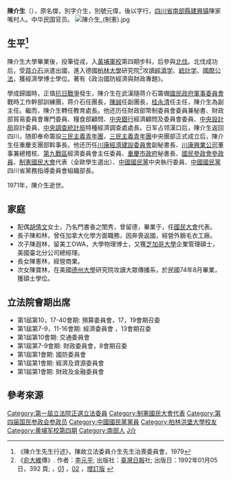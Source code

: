 {{Infobox Officeholder
|姓名=陳介生
|圖像=File:陳介生.jpg
|圖像大小=200px
|圖像說明=  
|rank= 
| 字 = 原名傑，別字介生
| 號 = 別號元偉 
| 別名 
| birth_date = 1903年
| 出生地點=
| 逝世日期= 1971年4月16日
| 逝世地點=
| resting_place = ？
| 政黨 = 
| 其他政黨 = 
| 身高 = 
| 配偶 = 
| 伴侶 = 
| 兒女 = 
| 父母 = 
| 親屬 = 
| 居住地 = 
| 學歷 = 
| 母校 = 
| 職業 = 
| 著作 = 
| 國籍=
| awards=
}}
'''陳介生'''（{{bd|1903年||1971年|4月16日}}），原名傑，別字介生，別號元偉，後以字行，[[四川省|四川省]][[南部縣|南部縣]][[建興镇|建興镇]]陳家嘴村人。中华民国官员。
[[File:陳介生_(制憲).jpg|thumb]]
== 生平<ref>《陳介生先生行述》，陳故立法委員介生先生治喪委員會，1979</ref> ==
陳介生大學畢業後，投筆從戎，入[[黃埔軍校|黃埔軍校]]第四期步科，后參與[[北伐|北伐]]。北伐成功后，受[[蒋介石|蒋介石]]派遣出國，進入德國[[柏林大學|柏林大學]]研究院<ref>《[[俞大維|俞大維]]傳》. 作者：[[李元平|李元平]]; 出版社：[[臺灣日報|臺灣日報]]社; 出版日：1992年01月05日，392 頁; {{zh-tw}}，[http://books.google.com.tw/books/about/%E4%BF%9E%E5%A4%A7%E7%B6%AD%E5%82%B3.html?id=PGHemgEACAAJ&redir_esc=y 01] {{Wayback|url=http://books.google.com.tw/books/about/%E4%BF%9E%E5%A4%A7%E7%B6%AD%E5%82%B3.html?id=PGHemgEACAAJ&redir_esc=y |date=20140222010613 }}，[http://books.google.com.tw/books/about/%E4%BF%9E%E5%A4%A7%E7%B6%AD%E5%82%B3.html?id=VqxoAAAAIAAJ&redir_esc=y 02] {{Wayback|url=http://books.google.com.tw/books/about/%E4%BF%9E%E5%A4%A7%E7%B6%AD%E5%82%B3.html?id=VqxoAAAAIAAJ&redir_esc=y |date=20140222010611 }}，[http://www.lib.hcu.edu.tw/Webpac2/store.dll/?ID=24348&T=0 增訂版] {{webarchive|url=https://web.archive.org/web/20140221191424/http://www.lib.hcu.edu.tw/Webpac2/store.dll/?ID=24348&T=0 |date=2014-02-21 }}</ref>攻讀[[經濟学|經濟学]]、[[統計学|統計学]]、[[國際公法|國際公法]]，獲經濟學博士學位。著有《政治國防經濟與財政專題》。

學成歸國時，正值[[抗日戰爭|抗日戰爭]]發生，陳介生在武漢隨蒋介石籌備[[國民政府軍事委員會|國民政府軍事委員會]]戰時工作幹部訓練團，蒋介石任團長，[[陳誠|陳誠]]任副團長，[[桂永清|桂永清]]任主任，陳介生為副主任。繼而，陳介生轉任教育處長。他还历任財政部幣制委員會委員兼秘書、財政部貿易委員會專門委員、糧食部顧問、[[中央銀行|中央銀行]]經濟顧問及委員會委員、[[中央設計局|中央設計局]]設計委員、[[中央調查統計局|中央調查統計局]]特種經濟調查處處長。日军占领漢口后，陳介生返回四川，随即奉命籌設[[三民主義青年團|三民主義青年團]]，[[三民主義青年團|三民主義青年團]]中央團部正式成立后，陳介生任重慶支團部斡事長。他还历任[[川康經濟建設委員會|川康經濟建設委員會]]副秘書長、[[川康興業公司|川康興業公司]]董事兼總稽核、[[抗日战争第九战区|第九戰區]]經濟委員會主任委員、[[重慶市政府|重慶市政府]]秘書長、[[國民參政會參政員|國民參政會參政員]]、[[制憲國民大會|制憲國民大會]]代表（全歐學生選出）、[[中國國民黨|中國國民黨]]中央執行委員、[[中國國民黨|中國國民黨]]四川省黨務指導委員會組織部長。

1971年，陳介生逝世。

== 家庭 ==
*配偶[[胡倩文|胡倩文]]女士，乃名門書香之閨秀，曾留德，畢業于{{tsl|de|Institut für Europäische Politik|柏林政治學院}}，任[[國民大會|國民大會]]代表。
*長子陳和林，曾任加拿大化學方面職務，因奔喪返國，經營外銷毛衣工廠。
*次子陳遐林，留美工OWA，大學物理博士，又獲[[芝加哥大學|芝加哥大學]]企業管理碩士，美國{{tsl|en|GTE|G.T.E.國際電信公司}}臺北分公司總經理。
*長女陳憲林，經營商業。
*次女陳寶林，在美國[[德州大學|德州大學]]研究院攻讀大眾傳播系，於民國74年8月畢業，獲碩士學位。

== 立法院會期出席 ==
*第1屆第10，17-40會期: 預算委員會，17，19會期召委
*第1屆第7-9，11-16會期: 經濟委員會 ，13會期召委
*第1屆第10會期: 交通委員會
*第1屆第7-9會期: 財政委員會，8會期召委
*第1屆第1會期: 國防委員會
*第1屆第1會期: 經濟及資源委員會
*第1屆第1會期: 財政及金融委員會

==參考來源==
{{reflist}}
{{中華民國第四屆國民參政會參政員}}
{{中華民國第一屆立法委員}}

{{DEFAULTSORT: Chen}}
[[Category:第一屆立法院正選立法委員|Category:第一屆立法院正選立法委員]]
[[Category:制憲國民大會代表|Category:制憲國民大會代表]]
[[Category:第四届国民参政会参政员|Category:第四届国民参政会参政员]]
[[Category:中國國民黨黨員|Category:中國國民黨黨員]]
[[Category:柏林洪堡大學校友|Category:柏林洪堡大學校友]]
[[Category:黄埔军校第四期|Category:黄埔军校第四期]]
[[Category:南部人|Category:南部人]]
[[Category:陳姓|J介]]